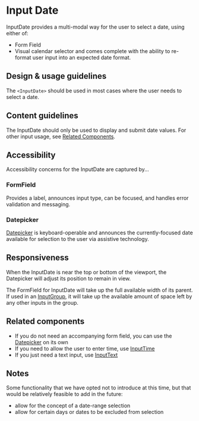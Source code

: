 
<Meta title="Components/Forms and Inputs/InputDate/Docs" />

# Input Date

InputDate provides a multi-modal way for the user to select a date, using either
of:

- Form Field
- Visual calendar selector and comes complete with the ability to re-format user
  input into an expected date format.

## Design & usage guidelines

The `<InputDate>` should be used in most cases where the user needs to select a
date.

## Content guidelines

The InputDate should only be used to display and submit date values. For other
input usage, see [Related Components](#related-components).

## Accessibility

Accessibility concerns for the InputDate are captured by...

### FormField

Provides a label, announces input type, can be focused, and handles error
validation and messaging.

### Datepicker

[Datepicker](../?path=/docs/components-selections-datepicker--date-picker#date-picker#accessibility)
is keyboard-operable and announces the currently-focused date available for
selection to the user via assistive technology.

## Responsiveness

When the InputDate is near the top or bottom of the viewport, the Datepicker
will adjust its position to remain in view.

The FormField for InputDate will take up the full available width of its parent.
If used in an
[InputGroup](../?path=/docs/components-forms-and-inputs-inputgroup--input-group),
it will take up the available amount of space left by any other inputs in the
group.

## Related components

- If you do not need an accompanying form field, you can use the
  [Datepicker](../?path=/docs/components-selections-datepicker--date-picker#date-picker)
  on its own
- If you need to allow the user to enter time, use
  [InputTime](../?path=/docs/components-forms-and-inputs-inputtime--input-time)
- If you just need a text input, use
  [InputText](../?path=/docs/components-forms-and-inputs-inputtext--input-text)

## Notes

Some functionality that we have opted not to introduce at this time, but that
would be relatively feasible to add in the future:

- allow for the concept of a date-range selection
- allow for certain days or dates to be excluded from selection
